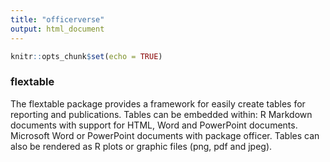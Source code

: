 ```yaml
---
title: "officerverse"
output: html_document
---
```


```r
knitr::opts_chunk$set(echo = TRUE)
```

### flextable

The flextable package provides a framework for easily create tables for reporting and publications. Tables can be embedded within: R Markdown documents with support for HTML, Word and PowerPoint documents. Microsoft Word or PowerPoint documents with package officer. Tables can also be rendered as R plots or graphic files (png, pdf and jpeg).
